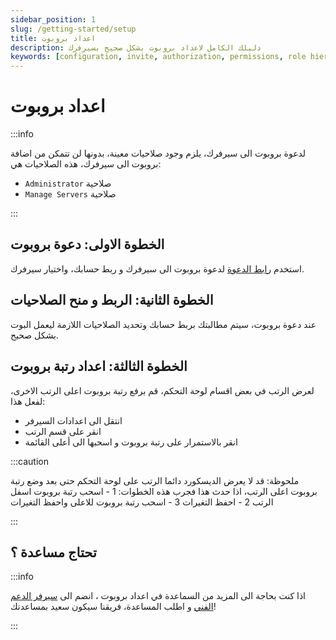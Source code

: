 ```yaml
---
sidebar_position: 1
slug: /getting-started/setup
title: اعداد بروبوت
description: دليلك الكامل لاعداد بروبوت بشكل صحيح بسيرفرك
keywords: [configuration, invite, authorization, permissions, role hierarchy]
---
```


# اعداد بروبوت

:::info

لدعوة بروبوت الى سيرفرك، يلزم وجود صلاحيات معينة، بدونها لن تتمكن من اضافة بروبوت الى سيرفرك، هذه الصلاحيات هي:

- `Administrator` صلاحية 
- `Manage Servers` صلاحية

:::

## الخطوة الاولى: دعوة بروبوت

استخدم [رابط الدعوة](https://probot.io/invite) لدعوة بروبوت الى سيرفرك و ربط حسابك، واختيار سيرفرك.

## الخطوة الثانية: الربط و منح الصلاحيات

عند دعوة بروبوت، سيتم مطالبتك بربط حسابك وتحديد الصلاحيات اللازمة ليعمل البوت بشكل صحيح.

## الخطوة الثالثة: اعداد رتبة بروبوت

لعرض الرتب في بعض اقسام لوحة التحكم، قم برفع رتبة بروبوت اعلى الرتب الاخرى، لفعل هذا:
- انتقل الى اعدادات السيرفر 
- انقر على قسم الرتب
- انقر بالاستمرار على رتبة بروبوت و اسحبها الى أعلى القائمة

:::caution

ملحوظة: قد لا يعرض الديسكورد دائما الرتب على لوحة التحكم حتى بعد وضع رتبة بروبوت اعلى الرتب، اذا حدث هذا فجرب هذه الخطوات:
1 - اسحب رتبة بروبوت اسفل الرتب
2 - احفظ التغيرات
3 - اسحب رتبة بروبوت للاعلى واحفظ التغيرات

:::

## تحتاج مساعدة ؟

:::info

اذا كنت بحاجة الى المزيد من السماعدة في اعداد بروبوت ، انضم الى [سيرفر الدعم الفني](https://discord.gg/probot) و اطلب المساعدة، فريقنا سيكون سعيد بمساعدتك!

:::
